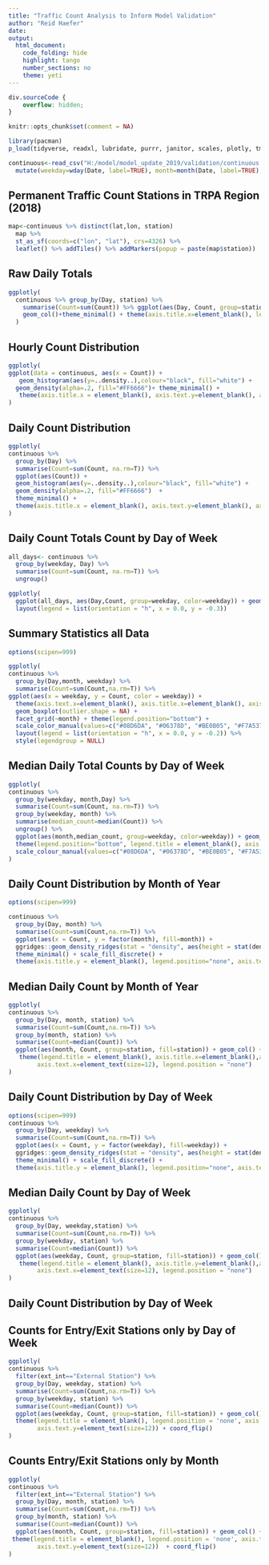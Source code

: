```yaml
---
title: "Traffic Count Analysis to Inform Model Validation"
author: "Reid Haefer"
date:
output:
  html_document:
    code_folding: hide
    highlight: tango
    number_sections: no
    theme: yeti
---
```


```css
div.sourceCode {
    overflow: hidden;
}
```

```r
knitr::opts_chunk$set(comment = NA)
```

```r
library(pacman)
p_load(tidyverse, readxl, lubridate, purrr, janitor, scales, plotly, tmap, leaflet, DT,lubridate,sf,xfun, ggridges, ggmap)
```

```r
continuous<-read_csv("H:/model/model_update_2019/validation/continuous.csv") %>%
  mutate(weekday=wday(Date, label=TRUE), month=month(Date, label=TRUE), Day1=as.character(Day))
```

## Permanent Traffic Count Stations in TRPA Region (2018)

```r
map<-continuous %>% distinct(lat,lon, station)
  map %>%
  st_as_sf(coords=c("lon", "lat"), crs=4326) %>% 
  leaflet() %>% addTiles() %>% addMarkers(popup = paste(map$station))
```

## Raw Daily Totals

```r
ggplotly(
  continuous %>% group_by(Day, station) %>% 
    summarise(Count=sum(Count)) %>% ggplot(aes(Day, Count, group=station, fill=station)) + 
    geom_col()+theme_minimal() + theme(axis.title.x=element_blank(), legend.position = "none", axis.title.y=element_blank()) + scale_x_date() 
  )
```

## Hourly Count Distribution

```r
ggplotly(
ggplot(data = continuous, aes(x = Count)) + 
   geom_histogram(aes(y=..density..),colour="black", fill="white") +
  geom_density(alpha=.2, fill="#FF6666")+ theme_minimal() + 
   theme(axis.title.x = element_blank(), axis.text.y=element_blank(), axis.title.y=element_blank()) 
)
```


## Daily Count Distribution

```r
ggplotly(
continuous %>% 
  group_by(Day) %>% 
  summarise(Count=sum(Count, na.rm=T)) %>% 
  ggplot(aes(Count)) +
  geom_histogram(aes(y=..density..),colour="black", fill="white") +
  geom_density(alpha=.2, fill="#FF6666")  +
  theme_minimal() +
  theme(axis.title.x = element_blank(), axis.text.y=element_blank(), axis.title.y=element_blank())
)
```

## Daily Count Totals Count by Day of Week


```r
all_days<- continuous %>% 
  group_by(weekday, Day) %>% 
  summarise(Count=sum(Count, na.rm=T)) %>% 
  ungroup()

ggplotly(
  ggplot(all_days, aes(Day,Count, group=weekday, color=weekday)) + geom_line() + theme_minimal() + theme(axis.title.y = element_blank())) %>%
  layout(legend = list(orientation = "h", x = 0.0, y = -0.3)) 

```

## Summary Statistics all Data
```r
options(scipen=999)

ggplotly(
continuous %>%
  group_by(Day,month, weekday) %>%
  summarise(Count=sum(Count,na.rm=T)) %>%
ggplot(aes(x = weekday, y = Count, color = weekday)) +
  theme(axis.text.x=element_blank(), axis.title.x=element_blank(), axis.title.y=element_blank(), axis.ticks.x=element_blank()) +
  geom_boxplot(outlier.shape = NA) +
  facet_grid(~month) + theme(legend.position="bottom") +
  scale_color_manual(values=c("#08D6DA", "#06378D", "#BE0B05", "#F7A537", "#DEF006", "#35AA27", "#940CD8")), height=800) %>%
  layout(legend = list(orientation = "h", x = 0.0, y = -0.2)) %>%
  style(legendgroup = NULL)
```



## Median Daily Total Counts by Day of Week
```r
ggplotly(
continuous %>% 
  group_by(weekday, month,Day) %>% 
  summarise(Count=sum(Count, na.rm=T)) %>% 
  group_by(weekday, month) %>% 
  summarise(median_count=median(Count)) %>%
  ungroup() %>%
  ggplot(aes(month,median_count, group=weekday, color=weekday)) + geom_line(size=1) + theme_minimal() + 
  theme(legend.position="bottom", legend.title = element_blank(), axis.title.x=element_blank(), axis.title.y=element_blank()) +
  scale_colour_manual(values=c("#08D6DA", "#06378D", "#BE0B05", "#F7A537", "#DEF006", "#35AA27", "#940CD8"))
)
```

## Daily Count Distribution by Month of Year

```r
options(scipen=999)

continuous %>%
  group_by(Day, month) %>%
  summarise(Count=sum(Count,na.rm=T)) %>%
  ggplot(aes(x = Count, y = factor(month), fill=month)) +
  ggridges::geom_density_ridges(stat = "density", aes(height = stat(density))) +
  theme_minimal() + scale_fill_discrete() + 
  theme(axis.title.y = element_blank(), legend.position="none", axis.text.y=element_text(size=14), axis.text.x=element_text(size=14), axis.title.x=element_blank())

```

## Median Daily Count by Month of Year

```r
ggplotly(
continuous %>% 
  group_by(Day, month, station) %>%
  summarise(Count=sum(Count,na.rm=T)) %>%
  group_by(month, station) %>%
  summarise(Count=median(Count)) %>% 
  ggplot(aes(month, Count, group=station, fill=station)) + geom_col() + theme_minimal() +
   theme(legend.title = element_blank(), axis.title.x=element_blank(),axis.title.y=element_blank(), axis.text.y=element_blank(),
        axis.text.x=element_text(size=12), legend.position = "none") 
)
```

## Daily Count Distribution by Day of Week

```r
options(scipen=999)
continuous %>%
  group_by(Day, weekday) %>%
  summarise(Count=sum(Count,na.rm=T)) %>%
  ggplot(aes(x = Count, y = factor(weekday), fill=weekday)) +
  ggridges::geom_density_ridges(stat = "density", aes(height = stat(density))) +
  theme_minimal() + scale_fill_discrete() + 
  theme(axis.title.y = element_blank(), legend.position="none", axis.text.y=element_text(size=14), axis.text.x=element_text(size=14), axis.title.x=element_blank())
```

## Median Daily Count by Day of Week

```r
ggplotly(
continuous %>% 
  group_by(Day, weekday,station) %>%
  summarise(Count=sum(Count,na.rm=T)) %>%
  group_by(weekday, station) %>%
  summarise(Count=median(Count)) %>% 
  ggplot(aes(weekday, Count, group=station, fill=station)) + geom_col() + theme_minimal() +
   theme(legend.title = element_blank(), axis.title.y=element_blank(),axis.title.x=element_blank(), axis.text.y=element_blank(),
        axis.text.x=element_text(size=12), legend.position = "none")
)
```

## Daily Count Distribution by Day of Week

## Counts for Entry/Exit Stations only by Day of Week
```r
ggplotly(
continuous %>% 
  filter(ext_int=="External Station") %>%
  group_by(Day, weekday, station) %>%
  summarise(Count=sum(Count,na.rm=T)) %>% 
  group_by(weekday, station) %>%
  summarise(Count=median(Count)) %>% 
  ggplot(aes(weekday, Count, group=station, fill=station)) + geom_col() + theme_minimal() +
  theme(legend.title = element_blank(), legend.position = 'none', axis.title.x=element_blank(),axis.title.y=element_blank(), axis.text.x=element_blank(),
        axis.text.y=element_text(size=12)) + coord_flip()
)
```

## Counts Entry/Exit Stations only by Month

```r
ggplotly(
continuous %>% 
  filter(ext_int=="External Station") %>%
  group_by(Day, month, station) %>%
  summarise(Count=sum(Count,na.rm=T)) %>%
  group_by(month, station) %>%
  summarise(Count=median(Count)) %>%
  ggplot(aes(month, Count, group=station, fill=station)) + geom_col() + theme_minimal()  +
 theme(legend.title = element_blank(), legend.position = 'none', axis.title.x=element_blank(),axis.title.y=element_blank(), axis.text.x=element_blank(),
        axis.text.y=element_text(size=12))  + coord_flip()
)
```

